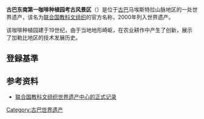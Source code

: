 {{世界遗产概要表
|zh_name =古巴东南第一咖啡种植园考古风景区
|site_img =Cuba_Cafetal_Isabelica_P1080153a.jpg
|site_img_capt =
|site_img_width =350
|en_name =Archaeological Landscape of the First Coffee Plantations in the South-East of Cuba
|fr_name =Paysage archéologique des premières plantations de café du sud-est de Cuba
|country ={{CUB}}
|Region = 拉丁美洲和加勒比地区
|area =
|criterion_c =(iii)(iv)
|ID =1008
|rg_year =2000
|Danger_year =
|ex_rg_year =
|iucn =
|remarks =
|org_url =http://whc.unesco.org/en/list/1008
|map_img =
|map_img_width =
|locator_x =
|locator_y =
|Coor =
}}

'''古巴东南第一咖啡种植园考古风景区'''（{{lang-es|Paisaje arqueológico de las primeras plantaciones de café de Cuba}}）是位于[[古巴|古巴]]马埃斯特拉山脉地区的一处世界遗产，该名为[[联合国教科文组织|联合国教科文组织]]的官方名称，2000年列入世界遗产。

该咖啡种植园建于19世纪，由于当地地形崎岖，在农业耕作中产生了创新，展示了加勒比地区的技术发展历史。

== 登録基準 ==
{{世界遺産基準|3|4}}

== 参考资料 ==
* [http://whc.unesco.org/archive/advisory_body_evaluation/1008.pdf 联合国教科文组织世界遗产中心的正式记录] {{Wayback|url=http://whc.unesco.org/archive/advisory_body_evaluation/1008.pdf |date=20160810074831 }}

{{古巴世界遗产}}

{{DEFAULTSORT:古巴东南第一个咖啡种植园考古风景区}}
[[Category:古巴世界遗产|Category:古巴世界遗产]]